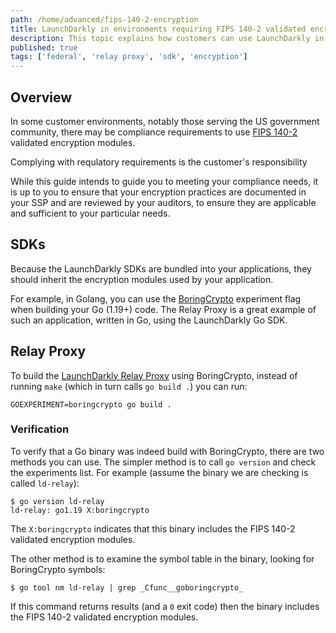 ```yaml
---
path: /home/advanced/fips-140-2-encryption
title: LaunchDarkly in environments requiring FIPS 140-2 validated encryption modules
description: This topic explains how customers can use LaunchDarkly in environments that require that all data is encrypted in transit using FIPS 140-2 validated encryption modules.
published: true
tags: ['federal', 'relay proxy', 'sdk', 'encryption']
---
```


## Overview

In some customer environments, notably those serving the US government community, there may be compliance requirements to use 
[FIPS 140-2](https://csrc.nist.gov/publications/detail/fips/140/2/final) validated encryption modules.

<Callout intent="alery">
  <CalloutTitle>Complying with requlatory requirements is the customer's responsibility</CalloutTitle>
  <CalloutDescription>

While this guide intends to guide you to meeting your compliance needs, it is up to you to ensure that your encryption practices are 
documented in your SSP and are reviewed by your auditors, to ensure they are applicable and sufficient to your particular needs.

  </CalloutDescription>
</Callout>

## SDKs

Because the LaunchDarkly SDKs are bundled into your applications, they should inherit the encryption modules used by your application.

For example, in Golang, you can use the 
[BoringCrypto](https://csrc.nist.gov/CSRC/media/projects/cryptographic-module-validation-program/documents/security-policies/140sp3678.pdf) 
experiment flag when building your Go (1.19+) code. The Relay Proxy is a great example of such an application, written in Go, using the 
LaunchDarkly Go SDK.

## Relay Proxy

To build the [LaunchDarkly Relay Proxy](https://github.com/launchdarkly/ld-relay) using BoringCrypto, instead of running `make`
(which in turn calls `go build .`) you can run:

```
GOEXPERIMENT=boringcrypto go build .
```

### Verification

To verify that a Go binary was indeed build with BoringCrypto, there are two methods you can use. The simpler method is to 
call `go version` and check the experiments list. For example (assume the binary we are checking is called `ld-relay`):

```
$ go version ld-relay
ld-relay: go1.19 X:boringcrypto
```

The `X:boringcrypto` indicates that this binary includes the FIPS 140-2 validated encryption modules.

The other method is to examine the symbol table in the binary, looking for BoringCrypto symbols:

```
$ go tool nm ld-relay | grep _Cfunc__goboringcrypto_
```

If this command returns results (and a `0` exit code) then the binary includes the FIPS 140-2 validated encryption modules.
